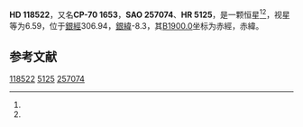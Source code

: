 {{Starbox begin
| name = HD 118522
}}
{{Starbox observe
| epoch = [[J2000.0|J2000.0]]
| constell = {{星座名待查}}<ref name=SIMBAD>{{cite web
 | url=http://simbad.u-strasbg.fr/simbad/sim-id?Ident=HR+5125
 | title =Pulsating variable Star
 | publisher=Centre de Données astronomiques de Strasbourg
 | work=SIMBAD
 | accessdate=2012-07-13}}</ref><ref name=DATA>{{cite web
 | url=http://vizier.u-strasbg.fr/viz-bin/VizieR-5?-out.add=.&-source=5050&-corr=PK=HR&-out.max=9999&HR=5125
 | title=VizieR Detailed Page
 | accessdate=2012-07-13
 | archive-date=2016-03-05
 | archive-url=https://web.archive.org/web/20160305002237/http://vizier.u-strasbg.fr/viz-bin/VizieR-5?-out.add=.&-source=5050&-corr=PK=HR&-out.max=9999&HR=5125
 | dead-url=no
 }}</ref>
| 星官 = 
| ra = {{RA|13|40|0.6}}<ref name=SIMBAD /><ref name=DATA />
| dec = {{DEC|-70|47|18}}<ref name=SIMBAD /><ref name=DATA />
| appmag_v = 6.59<ref name=SIMBAD /><ref name=DATA />
}}
{{Starbox character
| class = K0III<ref name=SIMBAD /><ref name=DATA />
| b-v = 1.3<ref name=SIMBAD /><ref name=DATA />
| u-b = 1.09<ref name=SIMBAD /><ref name=DATA />
| r-i = <ref name=SIMBAD /><ref name=DATA />
| variable = 
}}
{{Starbox astrometry
| radial_v = 1.09
| prop_mo_ra = -3
| parallax = 
| p_error = 
}}
{{Starbox catalog
| names =CP-70 1653，[[SAO星表|SAO]] 257074，[[HD星表|HD]] 118522，[[HR星表|HR]] 5125}}
{{Starbox reference |Simbad=HR+5125}}
{{Starbox end}}

'''HD 118522'''，又名'''CP-70 1653'''，'''SAO 257074'''、'''HR 5125'''，是一颗恒星<ref name=SIMBAD /><ref name=DATA />，视星等为6.59，位于[[銀道座標系|銀經]]306.94，[[銀道座標系|銀緯]]-8.3，其[[B1900.0|B1900.0]]坐标为赤經{{RA|13|32|19.6}}，赤緯{{DEC|-70|-8.3|44}}。

== 参考文献 ==
{{reflist}}

{{star-stub}}

[[Category:HD和HDE天體|118522]]
[[Category:HR天體|5125]]
[[Category:SAO天體|257074]]